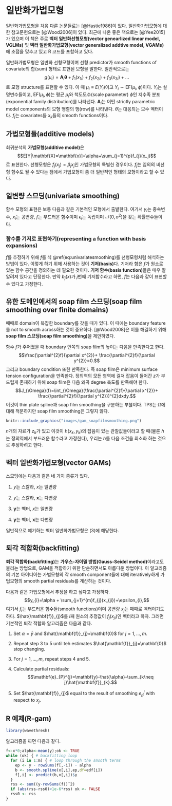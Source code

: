 # 일반화가법모형 {#gam}

일반화가법모형을 처음 다룬 논문들로는 [@Hastie1986]이 있다. 일반화가법모형에 대한 참고문헌으로는 [@Wood2006]이 있다. 최근에 나온 좋은 책으로는 [@Yee2015]가 있으며 이 책은 주로 **벡터 일반화선형모형(vector genearlized linear model, VGLMs)** 및 **벡터 일반화가법모형(vector generalized addtive model, VGAMs)**에 초점을 맞추고 있고 R 코드를 포함하고 있다.

일반화가법모형은 일반화 선형모형이며 선형 predictor가 smooth functions of covariate의 합(sum) 형태로 표현된 모형을 말한다. 일반적으로는
$$g(\mu_{i})=\mathbf{A}_{i}\boldsymbol{\theta}+f_{1}(x_{1i})+f_{2}(x_{2i})+f_{3}(x_{3i})+\ldots$$
로 모형 structure를 표현할 수 있다. 이 때 $\mu_{i}\equiv E(Y_{i})$이고 $Y_{i}\sim \text{EF}(\mu_{i},\phi)$이다. $Y_{i}$는 설명변수들이고, $\text{EF}(\mu_{i},\phi)$는 평균 $\mu_{i}$와 척도모수(scale parameter) $\phi$인 지수족 분포(exponential family distribution)를 나타낸다. $\mathbf{A}_{i}$는 어떤 strictly parametric model components의 모형 행렬의 행(row)를 나타낸다. $\theta$는 대응되는 모수 벡터이다. $f_{j}$는 covariates들 $x_{k}$들의 smooth functions이다.

## 가법모형들(additive models)

회귀분석의 **가법모형(additive model)**은
$$E[Y|\mathbf{X}=\mathbf{x}]=\alpha+\sum_{j=1}^{p}f_{j}(x_j)$$
로 표현한다. 선형모형은 $f_{j}(x_{j})=\beta_{j}x_{j}$인 가법모형의 특별한 경우이다. $f_{j}$는 임의의 비선형 함수도 될 수 있다는 점에서 가법모형이 좀 더 일반적인 형태의 모형이라고 할 수 있다.

## 일변량 스므딩(univariate smoothing)

함수 모형의 표현은 보통 다음과 같은 기본적인 모형에서 출발한다.
\begin{equation}
y_{i}=f(x_{i})+\epsilon_{i}.
(\#eq:univariatesmoothing)
\end{equation}
여기서 $y_{i}$는 종속변수, $x_{i}$는 공변량, $f$는 부드러운 함수이며 $\epsilon_{i}$는 독립이며 $\mathcal{N}(0,\sigma^{2})$을 갖는 확률변수들이다.

### 함수를 기저로 표현하기(representing a function with basis expansions)

$f$를 추정하기 위해 $f$를 식 \@ref(eq:univariatesmoothing)를 선형모형처럼 해석하는 방법이 있다. 이렇게 하기 위해 사용하는 것이 **기저(basis)**다. 기저라 함은 $f$가 원소로 있는 함수 공간을 정의하는 데 필요한 것이다. **기저 함수(basis function)**들은 매우 잘 알려져 있다고 단정한다. 만약 $b_{j}(x)$가 $j$번째 기저함수라고 하면, $f$는 다음과 같이 표현할 수 있다고 가정한다.

## 유한 도메인에서의 soap film 스므딩(soap film smoothing over finite domains)

때때로 domain이 복잡한 boundary를 갖을 때가 있다. 이 때에는 boundary feature를 not to smooth across하는 것이 중요하다. [@Wood2008]은 이를 해결하기 위해 **soap film 스므딩(soap film smoothing)**을 제안하였다.

함수 $f$가 주어졌을 때 boundary 안쪽의 soap film의 높이는 다음을 만족한다고 한다.
$$\frac{\partial^{2}f}{\partial x^{2}}+ \frac{\partial^{2}f}{\partial y^{2}}=0.$$
그리고 boundary condition 또한 만족한다. 즉 soap film은 minimum surface tension configuration을 만족한다. 
정의역의 모든 영역에 걸쳐 잡음이 들어간 $z$가 부드럽게 존재하기 위해 soap film은 다음 왜곡 degree 측도를 만족해야 한다.
$$J_{\Omega}(f)=\int_{\Omega}(\frac{\partial^{2}f}{\partial x^{2}}+ \frac{\partial^{2}f}{\partial y^{2}})^{2}dxdy.$$
이것이 thin plate spline과 soap film smoothing을 구분하는 부붅이다. TPS는 $\Omega$에 대해 적분하지만 soap film smoothing은 그렇지 않다.

```r
knitr::include_graphics("images/gam_soapfilmsmoothing.png")
```

$n$개의 자료가 $z_{k}$가 있고 이것이 $h(x_{k},y_{k})$의 잡음이 있는 관찰값들이라고 할 때(물론 $h$는 정의역에서 부드러운 함수라고 가정한다), 우리는 $h$를 다음 조건을 최소화 하는 것으로 추정하려고 한다.
\begin{equation}
\sum_{i=1}^{n}\{ z_{i}-f(x_{i},y_{i})\}^{2}+\lambda J_{\Omega}(f).
(\#eq:soapfilmsmoothing)
\end{equation}

## 벡터 일반화가법모형(vector GAMs)

스므딩에는 다음과 같은 네 가지 종류가 있다.

1. $y$는 스칼라, $x$는 일변량

2. $y$는 스칼라, $\mathbf{x}$는 다변량

3. $\mathbf{y}$는 벡터, $x$는 일변량

4. $\mathbf{y}$는 벡터, $\mathbf{x}$는 다변량

일반적으로 얘기하는 벡터 일반화가법모형은 (3)에 해당한다.

## 퇴각 적합화(backfitting)

**퇴각 적합화(backfitting)**는 **가우스-자이델 방법(Gauss-Seidel method)**이라고도 불리는 방법으로, GAM을 적합하기 위한 단순하면서도 아름다운 방법이다. 이 알고리즘의 기본 아이디어는 가법모형의 각 smooth component들에 대해 iteratively하게 가법모형의 smooth partial residuals를 계산하는 것이다. 

다음과 같은 가법모형에서 추정을 하고 싶다고 가정하자.
$$y_{i}=\alpha + \sum_{j=1}^{m}f_{j}(x_{ji})+\epsilon_{i},$$
여기서 $f_{i}$는 부드러운 함수들(smooth functions)이며 공변량 $x_{j}$는 때때로 벡터이기도 하다. $\hat{\mathbf{f}}_{j}$를 $i$째 원소의 추정값이 $f_{j}(x_{ji})$인 벡터라고 하자. 그러면 기본적인 퇴각 적합화 알고리즘은 다음과 같다.

1. Set $\alpha=\bar{y}$ and $\hat{\mathbf{f}}_{j}=\mathbf{0}$ for $j=1,\ldots , m$.

2. Repeat step 3 to 5 until teh estimates $\hat{\mathbf{f}}_{j}=\mathbf{0}$ stop changing.

3. For $j=1,\ldots ,m$, repeat steps 4 and 5.

4. Calculate partial residuals:
$$\mathbf{e}_{P}^{j}=\mathbf{y}-\hat{\alpha}-\sum_{k\neq j}\hat{\mathbf{f}}_{k}.$$

5. Set $\hat{\mathbf{f}}_{j}$ equal to the result of smoothing $e_{p}^{j}$ with respect to $x_{j}$.

## R 예제(R-gam)

```r
library(wavethresh)
```

알고리즘을 짜면 다음과 같다.

```r
f<-x*0;alpha<-mean(y);ok <- TRUE
while (ok) { # backfitting loop
  for (i in 1:m) { # loop through the smooth terms
    ep <- y - rowSums(f[,-i]) - alpha
    b <- smooth.spline(x[,i],ep,df=edf[i])
    f[,i] <- predict(b,x[,i])$y
  }
  rss <- sum((y-rowSums(f))ˆ2)
  if (abs(rss-rss0)<1e-6*rss) ok <- FALSE
  rss0 <- rss
}
```
